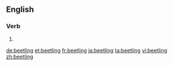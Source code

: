 ==English==

===Verb===
{{head|en|present participle}}

# {{present participle of|beetle|lang=en}}

[[de:beetling]]
[[et:beetling]]
[[fr:beetling]]
[[ja:beetling]]
[[ta:beetling]]
[[vi:beetling]]
[[zh:beetling]]